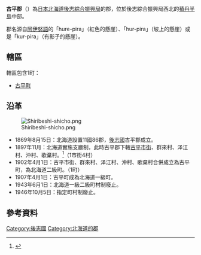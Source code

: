 {{日本郡
| 郡=古平郡
| 日文原名=古平郡
| 平假名=ふるびらぐん
| 羅馬字拼音=Furubira-gun
| 都道府縣=北海道
| 支廳=後志綜合振興局
| 町=1
| 村=
| 經度=
| 緯度=
| 地圖=[[File:Furubira_in_Shiribeshi_Subprefecture.gif|250px]]
}}
'''古平郡'''（{{jpn|j=古平郡|hg=ふるびらぐん|rm=Furubira gun|f=y}}）為[[日本|日本]][[北海道|北海道]][[後志綜合振興局|後志綜合振興局]]的郡，位於後志綜合振興局西北的[[積丹半島|積丹半島]]中部。

郡名源自[[阿伊努語|阿伊努語]]的「hure-pira」（紅色的懸崖）、「hur-pira」（坡上的懸崖）或是「kur-pira」（有影子的懸崖）。
==轄區==
轄區包含1町：
*[[古平町|古平町]]

==沿革==
[[Image:Shiribeshi-shicho.png|thumb]]
*1869年8月15日：北海道設置11國86郡，[[後志國|後志國]]古平郡成立。
*1897年11月：北海道實施支廳制，此時古平郡下轄[[古平市街|古平市街]]、群來村、泽江村、沖村、歌棄村。<ref>{{Cite web |url=http://homepage1.nifty.com/ishato/tiri/sityoson/01hokkai/01_hokkai11.htm#siribesi |title=市町村的變遷 - 北海道［道央・道南］ |publisher=ISSIE |accessdate=2008年3月8日 |language=ja |deadurl=yes |archiveurl=https://web.archive.org/web/20090930122953/http://homepage1.nifty.com/ishato/tiri/sityoson/01hokkai/01_hokkai11.htm#siribesi |archivedate=2009年9月30日 }}</ref>（1市街4村）
*1902年4月1日：古平市街、群來村、泽江村、沖村、歌棄村合併成立為古平町，為北海道二級町。（1町）
*1907年4月1日：古平町成為北海道一級町。
*1943年6月1日：北海道一級二級町村制廢止。
*1946年10月5日：指定町村制廢止。

==參考資料==
{{reflist}}

{{後志綜合振興局}}
{{後志國的郡}}

[[Category:後志國|Category:後志國]]
[[Category:北海道的郡|Category:北海道的郡]]
